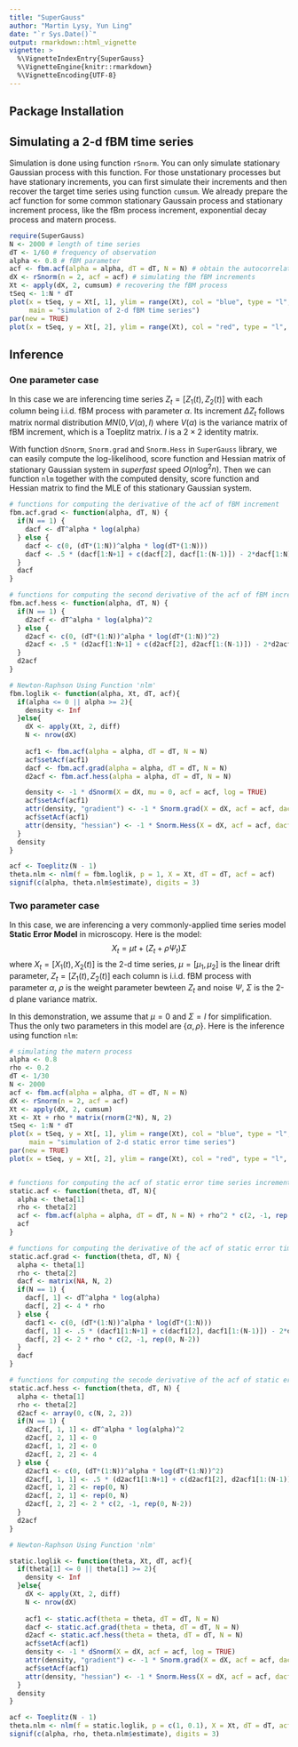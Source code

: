 ```yaml
---
title: "SuperGauss"
author: "Martin Lysy, Yun Ling"
date: "`r Sys.Date()`"
output: rmarkdown::html_vignette
vignette: >
  %\VignetteIndexEntry{SuperGauss}
  %\VignetteEngine{knitr::rmarkdown}
  %\VignetteEncoding{UTF-8}
---
```

## Package Installation

## Simulating a 2-d fBM time series
Simulation is done using function `rSnorm`. You can only simulate stationary Gaussian process with this function. For those unstationary processes but have stationary increments, you can first simulate their increments and then recover the target time series using function `cumsum`. We already prepare the acf function for some common stationary Gaussain process and stationary increment process, like the fBm process increment, exponential decay process and matern process.
```r
require(SuperGauss)
N <- 2000 # length of time series
dT <- 1/60 # frequency of observation
alpha <- 0.8 # fBM parameter
acf <- fbm.acf(alpha = alpha, dT = dT, N = N) # obtain the autocorrelation function of the fBM increments
dX <- rSnorm(n = 2, acf = acf) # simulating the fBM increments
Xt <- apply(dX, 2, cumsum) # recovering the fBM process
tSeq <- 1:N * dT
plot(x = tSeq, y = Xt[, 1], ylim = range(Xt), col = "blue", type = "l", xlab = "", ylab = "", 
     main = "simulation of 2-d fBM time series")
par(new = TRUE)
plot(x = tSeq, y = Xt[, 2], ylim = range(Xt), col = "red", type = "l", xlab = "", ylab = "")
```

## Inference

### One parameter case
In this case we are inferencing time series $Z_t = \left[Z_1(t), Z_2(t)\right]$ with each column being i.i.d. fBM process with parameter $\alpha$. Its increment $\Delta Z_t$ follows matrix normal distribution $MN(0, V(\alpha), I)$ where $V(\alpha)$ is the variance matrix of fBM increment, which is a Toeplitz matrix. $I$ is a $2 \times 2$ identity matrix. 

With function `dSnorm`, `Snorm.grad` and `Snorm.Hess` in `SuperGauss` library, we can easily compute the log-likelihood, score function and Hessian matrix of stationary Gaussian system in *superfast* speed $O(n \log^2 n)$. Then we can function `nlm` together with the computed density, score function and Hessian matrix to find the MLE of this stationary Gaussian system.

```r
# functions for computing the derivative of the acf of fBM increment
fbm.acf.grad <- function(alpha, dT, N) {
  if(N == 1) {
    dacf <- dT^alpha * log(alpha)
  } else {
    dacf <- c(0, (dT*(1:N))^alpha * log(dT*(1:N)))
    dacf <- .5 * (dacf[1:N+1] + c(dacf[2], dacf[1:(N-1)]) - 2*dacf[1:N])
  }
  dacf
}

# functions for computing the second derivative of the acf of fBM increment
fbm.acf.hess <- function(alpha, dT, N) {
  if(N == 1) {
    d2acf <- dT^alpha * log(alpha)^2
  } else {
    d2acf <- c(0, (dT*(1:N))^alpha * log(dT*(1:N))^2)
    d2acf <- .5 * (d2acf[1:N+1] + c(d2acf[2], d2acf[1:(N-1)]) - 2*d2acf[1:N])
  }
  d2acf
}

# Newton-Raphson Using Function 'nlm'
fbm.loglik <- function(alpha, Xt, dT, acf){
  if(alpha <= 0 || alpha >= 2){
    density <- Inf
  }else{
    dX <- apply(Xt, 2, diff)
    N <- nrow(dX)
    
    acf1 <- fbm.acf(alpha = alpha, dT = dT, N = N)
    acf$setAcf(acf1)
    dacf <- fbm.acf.grad(alpha = alpha, dT = dT, N = N)
    d2acf <- fbm.acf.hess(alpha = alpha, dT = dT, N = N)

    density <- -1 * dSnorm(X = dX, mu = 0, acf = acf, log = TRUE)
    acf$setAcf(acf1)
    attr(density, "gradient") <- -1 * Snorm.grad(X = dX, acf = acf, dacf = dacf)
    acf$setAcf(acf1)
    attr(density, "hessian") <- -1 * Snorm.Hess(X = dX, acf = acf, dacf = dacf, d2acf = d2acf)
  }
  density
}

acf <- Toeplitz(N - 1)
theta.nlm <- nlm(f = fbm.loglik, p = 1, X = Xt, dT = dT, acf = acf)
signif(c(alpha, theta.nlm$estimate), digits = 3)
```

### Two parameter case
In this case, we are inferencing a very commonly-applied time series model **Static Error Model** in microscopy. Here is the model:
$$X_t = \mu t + \left(Z_t + \rho \Psi_t\right)\Sigma$$
where $X_t = \left[X_1(t), X_2(t)\right]$ is the 2-d time series, $\mu = \left[\mu_1, \mu_2\right]$ is the linear drift parameter, $Z_t = \left[Z_1(t), Z_2(t)\right]$ each column is i.i.d. fBM process with parameter $\alpha$, $\rho$ is the weight parameter bewteen $Z_t$ and noise $\Psi$, $\Sigma$ is the 2-d plane variance matrix.

In this demonstration, we assume that $\mu = 0$ and $\Sigma = I$ for simplification. Thus the only two parameters in this model are $\{\alpha, \rho\}$. Here is the inference using function `nlm`:
```r
# simulating the matern process
alpha <- 0.8
rho <- 0.2
dT <- 1/30
N <- 2000
acf <- fbm.acf(alpha = alpha, dT = dT, N = N)
dX <- rSnorm(n = 2, acf = acf)
Xt <- apply(dX, 2, cumsum)
Xt <- Xt + rho * matrix(rnorm(2*N), N, 2)
tSeq <- 1:N * dT
plot(x = tSeq, y = Xt[, 1], ylim = range(Xt), col = "blue", type = "l", xlab = "", ylab = "", 
     main = "simulation of 2-d static error time series")
par(new = TRUE)
plot(x = tSeq, y = Xt[, 2], ylim = range(Xt), col = "red", type = "l", xlab = "", ylab = "")


# functions for computing the acf of static error time series increment
static.acf <- function(theta, dT, N){
  alpha <- theta[1]
  rho <- theta[2]
  acf <- fbm.acf(alpha = alpha, dT = dT, N = N) + rho^2 * c(2, -1, rep(0, N - 2))
  acf
}

# functions for computing the derivative of the acf of static error time series increment
static.acf.grad <- function(theta, dT, N) {
  alpha <- theta[1]
  rho <- theta[2]
  dacf <- matrix(NA, N, 2)
  if(N == 1) {
    dacf[, 1] <- dT^alpha * log(alpha)
    dacf[, 2] <- 4 * rho
  } else {
    dacf1 <- c(0, (dT*(1:N))^alpha * log(dT*(1:N)))
    dacf[, 1] <- .5 * (dacf1[1:N+1] + c(dacf1[2], dacf1[1:(N-1)]) - 2*dacf1[1:N])
    dacf[, 2] <- 2 * rho * c(2, -1, rep(0, N-2))
  }
  dacf
}

# functions for computing the secode derivative of the acf of static error time series increment
static.acf.hess <- function(theta, dT, N) {
  alpha <- theta[1]
  rho <- theta[2]
  d2acf <- array(0, c(N, 2, 2))
  if(N == 1) {
    d2acf[, 1, 1] <- dT^alpha * log(alpha)^2
    d2acf[, 2, 1] <- 0
    d2acf[, 1, 2] <- 0
    d2acf[, 2, 2] <- 4
  } else {
    d2acf1 <- c(0, (dT*(1:N))^alpha * log(dT*(1:N))^2)
    d2acf[, 1, 1] <- .5 * (d2acf1[1:N+1] + c(d2acf1[2], d2acf1[1:(N-1)]) - 2*d2acf1[1:N])
    d2acf[, 1, 2] <- rep(0, N)
    d2acf[, 2, 1] <- rep(0, N)
    d2acf[, 2, 2] <- 2 * c(2, -1, rep(0, N-2))
  }
  d2acf
}

# Newton-Raphson Using Function 'nlm'

static.loglik <- function(theta, Xt, dT, acf){
  if(theta[1] <= 0 || theta[1] >= 2){
    density <- Inf
  }else{
    dX <- apply(Xt, 2, diff)
    N <- nrow(dX)
    
    acf1 <- static.acf(theta = theta, dT = dT, N = N)
    dacf <- static.acf.grad(theta = theta, dT = dT, N = N)
    d2acf <- static.acf.hess(theta = theta, dT = dT, N = N)
    acf$setAcf(acf1)
    density <- -1 * dSnorm(X = dX, acf = acf, log = TRUE)
    attr(density, "gradient") <- -1 * Snorm.grad(X = dX, acf = acf, dacf = dacf)
    acf$setAcf(acf1)
    attr(density, "hessian") <- -1 * Snorm.Hess(X = dX, acf = acf, dacf = dacf, d2acf = d2acf)
  }
  density
}

acf <- Toeplitz(N - 1)
theta.nlm <- nlm(f = static.loglik, p = c(1, 0.1), X = Xt, dT = dT, acf = acf)
signif(c(alpha, rho, theta.nlm$estimate), digits = 3)
```